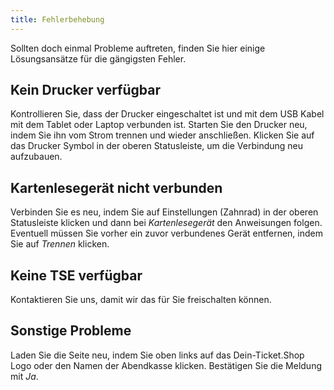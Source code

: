 ```yaml
---
title: Fehlerbehebung
---
```


Sollten doch einmal Probleme auftreten, finden Sie hier einige Lösungsansätze für die gängigsten Fehler.

## Kein Drucker verfügbar
Kontrollieren Sie, dass der Drucker eingeschaltet ist und mit dem USB Kabel mit dem Tablet oder Laptop verbunden ist. Starten Sie den Drucker neu, indem Sie ihn vom Strom trennen und wieder anschließen. Klicken Sie auf das Drucker Symbol in der oberen Statusleiste, um die Verbindung neu aufzubauen.

## Kartenlesegerät nicht verbunden
Verbinden Sie es neu, indem Sie auf Einstellungen (Zahnrad) in der oberen Statusleiste klicken und dann bei *Kartenlesegerät* den Anweisungen folgen. Eventuell müssen Sie vorher ein zuvor verbundenes Gerät entfernen, indem Sie auf *Trennen* klicken.

## Keine TSE verfügbar
Kontaktieren Sie uns, damit wir das für Sie freischalten können.

## Sonstige Probleme
Laden Sie die Seite neu, indem Sie oben links auf das Dein-Ticket.Shop Logo oder den Namen der Abendkasse klicken. Bestätigen Sie die Meldung mit *Ja*.

